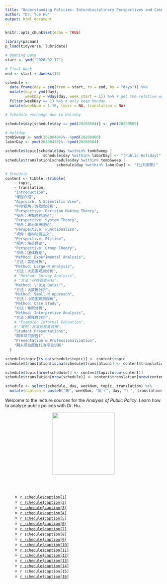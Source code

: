 ```yaml
---
title: "Understanding Policies: Interdisciplinary Perspectives and Case Illustrations"
author: "Dr. Yue Hu"
output: html_document
---
```


```r
knitr::opts_chunk$set(echo = TRUE)

library(pacman)
p_load(tidyverse, lubridate)

# Opening Date
start <- ymd("2020-02-17")

# Final Week
end <- start + dweeks(15) 

schedule <-
  data.frame(day = seq(from = start, to = end, by = "days")) %>%
  mutate(day = ymd(day),
         weekDay = wday(day, week_start = 1)) %>% # get the relative week number
  filter(weekDay == 1) %>% # only keep Monday
  mutate(weekNum = 1:16, topic = NA, translation = NA)

# Schedule exchange due to Holiday

schedule$day[schedule$day == ymd(20200504)] <- ymd(20200509)

# Holiday
tombSweep <- ymd(20200404)%--%ymd(20200406)
laborDay <- ymd(20200430)%--%ymd(20200504)

schedule$topic[schedule$day %within% tombSweep |
                 schedule$day %within% laborDay] <- "[Public Holiday]"
schedule$translation[schedule$day %within% tombSweep |
                       schedule$day %within% laborDay] <- "[公共假期]"

# Schedule
content <- tibble::tribble(
    ~ topic,
    ~ translation,
    "Introduction",
    "课程介绍",
    "Approach: A Scientific View",
    "科学视角下的政策分析",
    "Perspective: Decision-Making Theory",
    "视角：决策过程理论",
    "Perspective: System Theory",
    "视角：政治系统理论",
    "Perspective: Functionalism",
    "视角：结构功能主义",
    "Perspective: Elitism",
    "视角：精英理论",
    "Perspective: Group Theory",
    "视角：团体理论",
    "Method: Experimental Analysis",
    "方法：实验分析",
    "Method: Large-N Analysis",
    "方法：大范围观测分析",
    # "Method: Survey Analysis",
    # "方法：问卷调查分析",
    "Method: \"Big Data\"",
    "方法：大数据分析",
    "Method: Small-N Approach",
    "方法：小范围观测视角",
    "Method: Case Study",
    "方法：案例分析",
    "Method: Interpretive Analysis",
    "方法：解释性分析",
    # "Example: Informal Education",
    # "案例：非常规教育政策",
    "Student Presentations",
    "期末项目报告I",
    "Presentation & Professionalization",
    "期末项目报告II与专业训练"
  )

schedule$topic[is.na(schedule$topic)] <- content$topic
schedule$translation[is.na(schedule$translation)] <- content$translation

schedule$topic[nrow(schedule)] <- content$topic[nrow(content)]
schedule$translation[nrow(schedule)] <- content$translation[nrow(content)]

schedule <- select(schedule, day, weekNum, topic, translation) %>% 
  mutate(caption = paste0("第", weekNum, "周 (", day, ") ", translation, " (", topic, ")"))

```


Welcome to the lecture sources for the *Analysis of Public Policy*. Learn how to analyze public polices with Dr. Hu.


<center><img src="../analysisOfPoliticalData/images/goodluck.gif" height="200"/></center>


<br><br>

<ul>

* <a href="/slides_gh/slides/courses/analysisOfPublicPolicy/01_courseIntro.html">`r schedule$caption[1]`</a>
* <a href="/slides_gh/slides/courses/analysisOfPublicPolicy/02_scientific.html">`r schedule$caption[2]`</a>
* <a href="/slides_gh/slides/courses/analysisOfPublicPolicy/03_decisionMaking.html">`r schedule$caption[3]`</a>
* <a href="/slides_gh/slides/courses/analysisOfPublicPolicy/04_systemTheory.html">`r schedule$caption[4]`</a>
* <a href="/slides_gh/slides/courses/analysisOfPublicPolicy/05_functionalism.html">`r schedule$caption[5]`</a>
* <a href="/slides_gh/slides/courses/analysisOfPublicPolicy/06_elitism.html">`r schedule$caption[6]`</a>
* <a href="/slides_gh/slides/courses/analysisOfPublicPolicy/07_groupTheory.html">`r schedule$caption[7]`</a>
* `r schedule$caption[8]`
* <a href="/slides_gh/slides/courses/analysisOfPublicPolicy/09_experiment.html">`r schedule$caption[9]`</a>
* <a href="/slides_gh/slides/courses/analysisOfPublicPolicy/10_largeN.html">`r schedule$caption[10]`</a>
* <a href="/slides_gh/slides/courses/analysisOfPublicPolicy/11_bitgData.html">`r schedule$caption[11]`</a>
* <a href="/slides_gh/slides/courses/analysisOfPublicPolicy/12_smallN.html">`r schedule$caption[12]`</a>
* <a href="/slides_gh/slides/courses/analysisOfPublicPolicy/13_case.html">`r schedule$caption[13]`</a>
* <a href="/slides_gh/slides/courses/analysisOfPublicPolicy/14_Process.html">`r schedule$caption[14]`</a>
* `r schedule$caption[15]`
* <a href="/slides_gh/slides/courses/analysisOfPublicPolicy/16_professional.html">`r schedule$caption[16]`</a>

</ul>